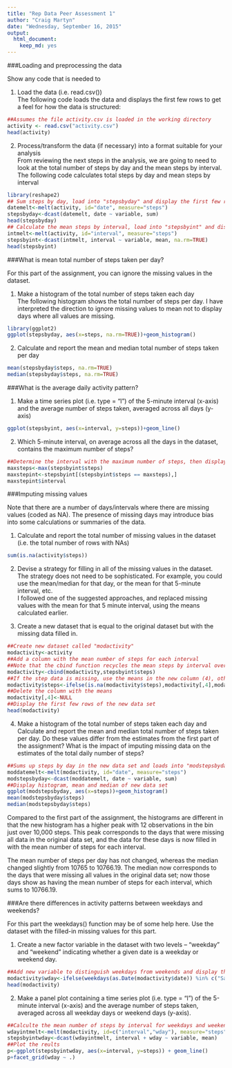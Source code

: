 ```yaml
---
title: "Rep Data Peer Assessment 1"
author: "Craig Martyn"
date: "Wednesday, September 16, 2015"
output:
  html_document:
    keep_md: yes
---
```

###Loading and preprocessing the data

Show any code that is needed to

1. Load the data (i.e. read.csv())  
The following code loads the data and displays the first few rows to get a feel for how the data is structured:
```r
##Assumes the file activity.csv is loaded in the working directory
activity <- read.csv("activity.csv")
head(activity)
```

2. Process/transform the data (if necessary) into a format suitable for your analysis  
From reviewing the next steps in the analysis, we are going to need to look at the total number of steps by day and the mean steps by interval. The following code calculates total steps by day and mean steps by interval 

```r
library(reshape2)
## Sum steps by day, load into "stepsbyday" and display the first few rows
datemelt<-melt(activity, id="date", measure="steps")
stepsbyday<-dcast(datemelt, date ~ variable, sum)
head(stepsbyday)
## Calculate the mean steps by interval, load into "stepsbyint" and display the first few rows
intmelt<-melt(activity, id="interval", measure="steps")
stepsbyint<-dcast(intmelt, interval ~ variable, mean, na.rm=TRUE)
head(stepsbyint)
```

###What is mean total number of steps taken per day?

For this part of the assignment, you can ignore the missing values in the dataset.

1. Make a histogram of the total number of steps taken each day  
The following histogram shows the total number of steps per day. I have interpreted the direction to ignore missing values to mean not to display days where all values are missing.

```r
library(ggplot2)
ggplot(stepsbyday, aes(x=steps, na.rm=TRUE))+geom_histogram()
```

2. Calculate and report the mean and median total number of steps taken per day

```r
mean(stepsbyday$steps, na.rm=TRUE)
median(stepsbyday$steps, na.rm=TRUE)
```

###What is the average daily activity pattern?

1. Make a time series plot (i.e. type = "l") of the 5-minute interval (x-axis) and the average number of steps taken, averaged across all days (y-axis)

```r
ggplot(stepsbyint, aes(x=interval, y=steps))+geom_line()
```


2. Which 5-minute interval, on average across all the days in the dataset, contains the maximum number of steps?

```r
##Determine the interval with the maximum number of steps, then display the interval
maxsteps<-max(stepsbyint$steps)
maxstepint<-stepsbyint[(stepsbyint$steps == maxsteps),]
maxstepint$interval
```

###Imputing missing values

Note that there are a number of days/intervals where there are missing values (coded as NA). The presence of missing days may introduce bias into some calculations or summaries of the data.

1. Calculate and report the total number of missing values in the dataset (i.e. the total number of rows with NAs)

```r
sum(is.na(activity$steps))
```

2. Devise a strategy for filling in all of the missing values in the dataset. The strategy does not need to be sophisticated. For example, you could use the mean/median for that day, or the mean for that 5-minute interval, etc.  
I followed one of the suggested approaches, and replaced missing values with the mean for that 5 minute interval, using the means calculated earlier.

3. Create a new dataset that is equal to the original dataset but with the missing data filled in.

```r
##Create new dataset called "modactivity"
modactivity<-activity
##Add a column with the mean number of steps for each interval
##Note that the cbind function recycles the mean steps by interval over all days
modactivity<-cbind(modactivity,stepsbyint$steps)
##If the step data is missing, use the means in the new column (4), otherwise use the original step data
modactivity$steps<-ifelse(is.na(modactivity$steps),modactivity[,4],modactivity$steps)
##Delete the column with the means
modactivity[,4]<-NULL
##Display the first few rows of the new data set
head(modactivity)
```

4. Make a histogram of the total number of steps taken each day and Calculate and report the mean and median total number of steps taken per day. Do these values differ from the estimates from the first part of the assignment? What is the impact of imputing missing data on the estimates of the total daily number of steps?

```r
##Sums up steps by day in the new data set and loads into "modstepsbyday"
moddatemelt<-melt(modactivity, id="date", measure="steps")
modstepsbyday<-dcast(moddatemelt, date ~ variable, sum)
##Display histogram, mean and median of new data set
ggplot(modstepsbyday, aes(x=steps))+geom_histogram()
mean(modstepsbyday$steps)
median(modstepsbyday$steps)
```

Compared to the first part of the assignment, the histograms are different in that the new histogram has a higher peak with 12 observations in the bin just over 10,000 steps. This peak corresponds to the days that were missing all data in the original data set, and the data for these days is now filled in with the mean number of steps for each interval.

The mean number of steps per day has not changed, whereas the median changed slightly from 10765 to 10766.19. The median now corresponds to the days that were missing all values in the original data set; now those days show as having the mean number of steps for each interval, which sums to 10766.19.

###Are there differences in activity patterns between weekdays and weekends?

For this part the weekdays() function may be of some help here. Use the dataset with the filled-in missing values for this part.

1. Create a new factor variable in the dataset with two levels -- "weekday" and "weekend" indicating whether a given date is a weekday or weekend day.

```r
##Add new variable to distinguish weekdays from weekends and display the first few rows
modactivity$wday<-ifelse(weekdays(as.Date(modactivity$date)) %in% c("Saturday", "Sunday"),"weekend","weekday")
head(modactivity)
```

2. Make a panel plot containing a time series plot (i.e. type = "l") of the 5-minute interval (x-axis) and the average number of steps taken, averaged across all weekday days or weekend days (y-axis).

```r
##Calculte the mean number of steps by interval for weekdays and weekends
wdayintmelt<-melt(modactivity, id=c("interval","wday"), measure="steps")
stepsbyintwday<-dcast(wdayintmelt, interval + wday ~ variable, mean)
##Plot the reults
p<-ggplot(stepsbyintwday, aes(x=interval, y=steps)) + geom_line()
p+facet_grid(wday ~ .)
```
